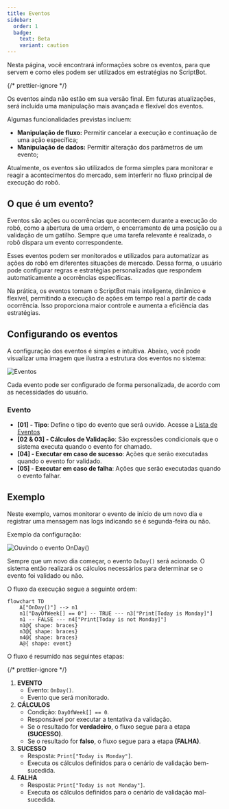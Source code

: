 ```yaml
---
title: Eventos
sidebar:
  order: 1
  badge:
    text: Beta
    variant: caution
---
```



Nesta página, você encontrará informações sobre os eventos, para que servem e como eles podem ser utilizados em estratégias no ScriptBot.

{/* prettier-ignore */}
<Aside>
Os eventos ainda não estão em sua versão final. Em futuras atualizações, será incluída uma manipulação mais avançada e flexível dos eventos.

Algumas funcionalidades previstas incluem:

- **Manipulação de fluxo:** Permitir cancelar a execução e continuação de uma ação específica;
- **Manipulação de dados:** Permitir alteração dos parâmetros de um evento;

Atualmente, os eventos são utilizados de forma simples para monitorar e reagir a acontecimentos do mercado, sem interferir no fluxo principal de execução do robô.

</Aside>

## O que é um evento?

Eventos são ações ou ocorrências que acontecem durante a execução do robô, como a abertura de uma ordem, o encerramento de uma posição ou a validação de um gatilho. Sempre que uma tarefa relevante é realizada, o robô dispara um evento correspondente.

Esses eventos podem ser monitorados e utilizados para automatizar as ações do robô em diferentes situações de mercado. Dessa forma, o usuário pode configurar regras e estratégias personalizadas que respondem automaticamente a ocorrências específicas.

Na prática, os eventos tornam o ScriptBot mais inteligente, dinâmico e flexível, permitindo a execução de ações em tempo real a partir de cada ocorrência. Isso proporciona maior controle e aumenta a eficiência das estratégias.

## Configurando os eventos

A configuração dos eventos é simples e intuitiva. Abaixo, você pode visualizar uma imagem que ilustra a estrutura dos eventos no sistema:

<ImgFrame>![Eventos](@src/assets/Events.png)</ImgFrame>

Cada evento pode ser configurado de forma personalizada, de acordo com as necessidades do usuário.

### Evento

- **[01] - Tipo**: Define o tipo do evento que será ouvido. Acesse a [Lista de Eventos](/fundamentals/events/)
- **[02 & 03] - Cálculos de Validação**: São expressões condicionais que o sistema executa quando o evento for chamado.
- **[04] - Executar em caso de sucesso**: Ações que serão executadas quando o evento for validado.
- **[05] - Executar em caso de falha**: Ações que serão executadas quando o evento falhar.

## Exemplo

Neste exemplo, vamos monitorar o evento de início de um novo dia e registrar uma mensagem nas logs indicando se é segunda-feira ou não.

Exemplo da configuração:

<ImgFrame>![Ouvindo o evento OnDay()](@src/assets/EventEx01.png)</ImgFrame>

Sempre que um novo dia começar, o evento `OnDay()` será acionado. O sistema então realizará os cálculos necessários para determinar se o evento foi validado ou não.

O fluxo da execução segue a seguinte ordem:

<Preview>

```mermaid
flowchart TD
    A["OnDay()"] --> n1
    n1["DayOfWeek[] == 0"] -- TRUE --- n3["Print[Today is Monday]"]
    n1 -- FALSE --- n4["Print[Today is not Monday]"]
    n1@{ shape: braces}
    n3@{ shape: braces}
    n4@{ shape: braces}
    A@{ shape: event}
```

</Preview>

O fluxo é resumido nas seguintes etapas:

{/* prettier-ignore */}
<Steps>
1. **EVENTO**
   * Evento: `OnDay()`.
   * Evento que será monitorado.
2. **CÁLCULOS**
   * Condição: `DayOfWeek[] == 0`.
   * Responsável por executar a tentativa da validação.
   * Se o resultado for **verdadeiro**, o fluxo segue para a etapa **(SUCESSO)**.
   * Se o resultado for **falso**, o fluxo segue para a etapa **(FALHA)**.
3. **SUCESSO**
   * Resposta: `Print["Today is Monday"]`.
   * Executa os cálculos definidos para o cenário de validação bem-sucedida.
4. **FALHA**
   * Resposta: `Print["Today is not Monday"]`.
   * Executa os cálculos definidos para o cenário de validação mal-sucedida.
</Steps>
